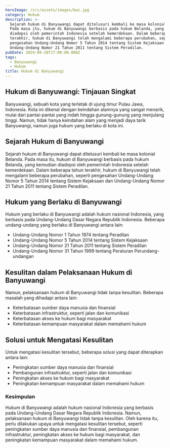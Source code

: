 ```yaml
---
heroImage: /src/assets/images/bwi.jpg
category: Hukum
description: >-
  Sejarah hukum di Banyuwangi dapat ditelusuri kembali ke masa kolonial Belanda.
  Pada masa itu, hukum di Banyuwangi berbasis pada hukum Belanda, yang kemudian
  diadopsi oleh pemerintah Indonesia setelah kemerdekaan. Dalam beberapa tahun
  terakhir, hukum di Banyuwangi telah mengalami beberapa perubahan, seperti
  pengesahan Undang-Undang Nomor 5 Tahun 2014 tentang Sistem Kejaksaan dan
  Undang-Undang Nomor 21 Tahun 2011 tentang Sistem Peradilan.
pubDate: 2024-09-20T17:00:00.000Z
tags:
  - Banyuwangi
  - Hukum
title: Hukum di Banyuwangi
---
```


## **Hukum di Banyuwangi: Tinjauan Singkat**

Banyuwangi, sebuah kota yang terletak di ujung timur Pulau Jawa, Indonesia. Kota ini dikenal dengan keindahan alamnya yang sangat menarik, mulai dari pantai-pantai yang indah hingga gunung-gunung yang menjulang tinggi. Namun, tidak hanya keindahan alam yang menjadi daya tarik Banyuwangi, namun juga hukum yang berlaku di kota ini.

## Sejarah Hukum di Banyuwangi

Sejarah hukum di Banyuwangi dapat ditelusuri kembali ke masa kolonial Belanda. Pada masa itu, hukum di Banyuwangi berbasis pada hukum Belanda, yang kemudian diadopsi oleh pemerintah Indonesia setelah kemerdekaan. Dalam beberapa tahun terakhir, hukum di Banyuwangi telah mengalami beberapa perubahan, seperti pengesahan Undang-Undang Nomor 5 Tahun 2014 tentang Sistem Kejaksaan dan Undang-Undang Nomor 21 Tahun 2011 tentang Sistem Peradilan.

## Hukum yang Berlaku di Banyuwangi

Hukum yang berlaku di Banyuwangi adalah hukum nasional Indonesia, yang berbasis pada Undang-Undang Dasar Negara Republik Indonesia. Beberapa undang-undang yang berlaku di Banyuwangi antara lain:

- Undang-Undang Nomor 1 Tahun 1974 tentang Peradilan
- Undang-Undang Nomor 5 Tahun 2014 tentang Sistem Kejaksaan
- Undang-Undang Nomor 21 Tahun 2011 tentang Sistem Peradilan
- Undang-Undang Nomor 31 Tahun 1999 tentang Peraturan Perundang-undangan

## Kesulitan dalam Pelaksanaan Hukum di Banyuwangi

Namun, pelaksanaan hukum di Banyuwangi tidak tanpa kesulitan. Beberapa masalah yang dihadapi antara lain:

- Keterbatasan sumber daya manusia dan finansial
- Keterbatasan infrastruktur, seperti jalan dan komunikasi
- Keterbatasan akses ke hukum bagi masyarakat
- Keterbatasan kemampuan masyarakat dalam memahami hukum

## Solusi untuk Mengatasi Kesulitan

Untuk mengatasi kesulitan tersebut, beberapa solusi yang dapat diterapkan antara lain:

- Peningkatan sumber daya manusia dan finansial
- Pembangunan infrastruktur, seperti jalan dan komunikasi
- Peningkatan akses ke hukum bagi masyarakat
- Peningkatan kemampuan masyarakat dalam memahami hukum

### Kesimpulan

Hukum di Banyuwangi adalah hukum nasional Indonesia yang berbasis pada Undang-Undang Dasar Negara Republik Indonesia. Namun, pelaksanaan hukum di Banyuwangi tidak tanpa kesulitan. Oleh karena itu, perlu dilakukan upaya untuk mengatasi kesulitan tersebut, seperti peningkatan sumber daya manusia dan finansial, pembangunan infrastruktur, peningkatan akses ke hukum bagi masyarakat, dan peningkatan kemampuan masyarakat dalam memahami hukum.
